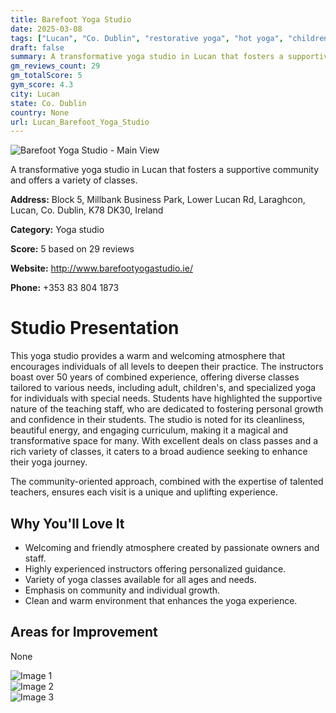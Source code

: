 ```yaml
---
title: Barefoot Yoga Studio
date: 2025-03-08
tags: ["Lucan", "Co. Dublin", "restorative yoga", "hot yoga", "children's yoga", "welcoming atmosphere", "community-oriented", "Lucan"]  
draft: false
summary: A transformative yoga studio in Lucan that fosters a supportive community and offers a variety of classes.
gm_reviews_count: 29
gm_totalScore: 5
gym_score: 4.3
city: Lucan
state: Co. Dublin
country: None
url: Lucan_Barefoot_Yoga_Studio
---
```


<div className="aspect-[16/9] relative my-8">
  <img 
    src="https://lh5.googleusercontent.com/p/AF1QipMoa0cc8IeSHwpJJsO5jvGIDDApofLApVMxB2eL=w1920-h1080-k-no"
    alt="Barefoot Yoga Studio - Main View"
    className="object-cover absolute inset-0 w-full h-full rounded-lg"
  />
</div>

A transformative yoga studio in Lucan that fosters a supportive community and offers a variety of classes.

**Address:** Block 5, Millbank Business Park, Lower Lucan Rd, Laraghcon, Lucan, Co. Dublin, K78 DK30, Ireland

**Category:** Yoga studio

**Score:** 5 based on 29 reviews

**Website:** http://www.barefootyogastudio.ie/

**Phone:** +353 83 804 1873

# Studio Presentation

This yoga studio provides a warm and welcoming atmosphere that encourages individuals of all levels to deepen their practice. The instructors boast over 50 years of combined experience, offering diverse classes tailored to various needs, including adult, children's, and specialized yoga for individuals with special needs. Students have highlighted the supportive nature of the teaching staff, who are dedicated to fostering personal growth and confidence in their students. The studio is noted for its cleanliness, beautiful energy, and engaging curriculum, making it a magical and transformative space for many. With excellent deals on class passes and a rich variety of classes, it caters to a broad audience seeking to enhance their yoga journey.

The community-oriented approach, combined with the expertise of talented teachers, ensures each visit is a unique and uplifting experience.

## Why You'll Love It

- Welcoming and friendly atmosphere created by passionate owners and staff.
- Highly experienced instructors offering personalized guidance.
- Variety of yoga classes available for all ages and needs.
- Emphasis on community and individual growth.
- Clean and warm environment that enhances the yoga experience.

## Areas for Improvement

None

<div className="grid grid-cols-1 xl:grid-cols-2 gap-4 my-8">
<div className="aspect-[4/3] relative"><img src="https://lh5.googleusercontent.com/p/AF1QipMzLWmDJZBwAxvB3Wod2jLBDn-ZIHafpqYJ0kVe=w1920-h1080-k-no" alt="Image 1" className="object-cover absolute inset-0 w-full h-full rounded-lg" /></div>
<div className="aspect-[4/3] relative"><img src="https://lh5.googleusercontent.com/p/AF1QipPw4bk6dBD4P-TX1GS7GNTxDur4qTU3_VgnF5UB=w1920-h1080-k-no" alt="Image 2" className="object-cover absolute inset-0 w-full h-full rounded-lg" /></div>
<div className="aspect-[4/3] relative"><img src="https://streetviewpixels-pa.googleapis.com/v1/thumbnail?panoid=krkVCzuYeK0O09a95BkNSg&cb_client=maps_sv.tactile.gps&w=203&h=100&yaw=203.96976&pitch=0&thumbfov=100" alt="Image 3" className="object-cover absolute inset-0 w-full h-full rounded-lg" /></div>
</div>